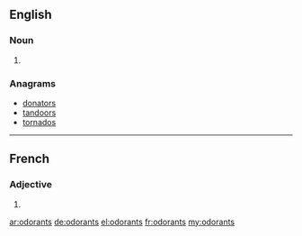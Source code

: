 ==English==

===Noun===
{{head|en}}

# {{plural of|odorant}}

===Anagrams===
* [[donators#English|donators]]
* [[tandoors#English|tandoors]]
* [[tornados#English|tornados]]

----

==French==

===Adjective===
{{fr-adj-form}}

# {{form of|masculine plural|odorant|lang=fr}}

[[ar:odorants]]
[[de:odorants]]
[[el:odorants]]
[[fr:odorants]]
[[my:odorants]]